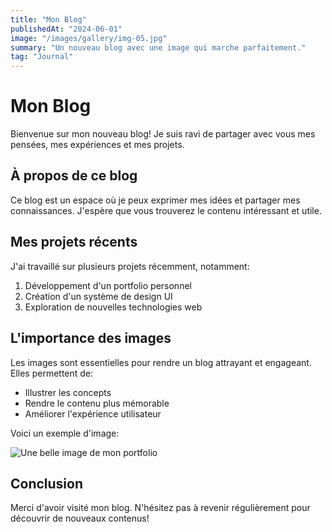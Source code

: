```yaml
---
title: "Mon Blog"
publishedAt: "2024-06-01"
image: "/images/gallery/img-05.jpg"
summary: "Un nouveau blog avec une image qui marche parfaitement."
tag: "Journal"
---
```


# Mon Blog

Bienvenue sur mon nouveau blog! Je suis ravi de partager avec vous mes pensées, mes expériences et mes projets.

## À propos de ce blog

Ce blog est un espace où je peux exprimer mes idées et partager mes connaissances. J'espère que vous trouverez le contenu intéressant et utile.

## Mes projets récents

J'ai travaillé sur plusieurs projets récemment, notamment:

1. Développement d'un portfolio personnel
2. Création d'un système de design UI
3. Exploration de nouvelles technologies web

## L'importance des images

Les images sont essentielles pour rendre un blog attrayant et engageant. Elles permettent de:

- Illustrer les concepts
- Rendre le contenu plus mémorable
- Améliorer l'expérience utilisateur

Voici un exemple d'image:

![Une belle image de mon portfolio](/images/gallery/img-06.jpg)

## Conclusion

Merci d'avoir visité mon blog. N'hésitez pas à revenir régulièrement pour découvrir de nouveaux contenus!